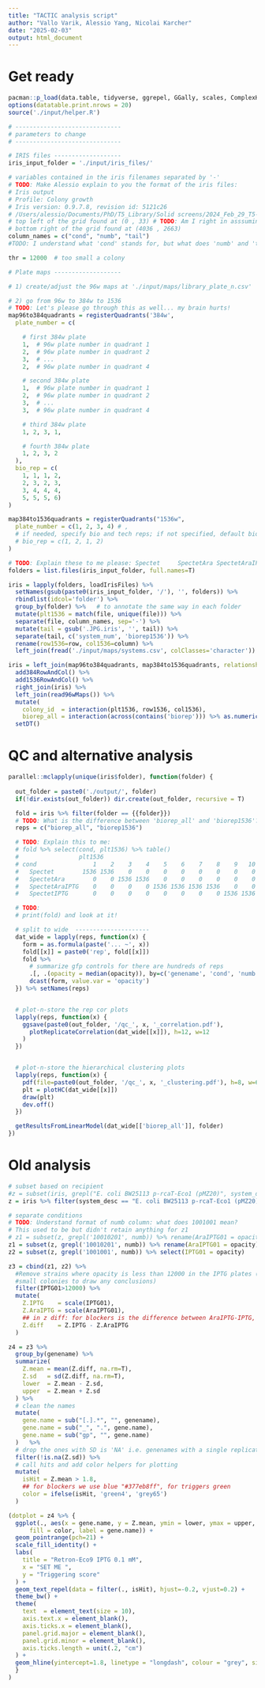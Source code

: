 ```yaml
---
title: "TACTIC analysis script"
author: "Vallo Varik, Alessio Yang, Nicolai Karcher"
date: "2025-02-03"
output: html_document
---
```


# Get ready 


```r
pacman::p_load(data.table, tidyverse, ggrepel, GGally, scales, ComplexHeatmap, limma, Biobase, cowplot, janitor)
options(datatable.print.nrows = 20)
source('./input/helper.R')

# ------------------------------  
# parameters to change
# ------------------------------  

# IRIS files -------------------
iris_input_folder = './input/iris_files/' 

# variables contained in the iris filenames separated by '-'
# TODO: Make Alessio explain to you the format of the iris files:
# Iris output
# Profile: Colony growth
# Iris version: 0.9.7.8, revision id: 5121c26
# /Users/alessio/Documents/PhD/T5_Library/Solid screens/2024_Feb_29_T5-P1_TACTIC_Sen2_Eco9_Eco1/2024_Feb_29_T5P1condensed_TACTIC/SpectetampIPTG-10010501-4_2.JPG
# top left of the grid found at (0 , 33) # TODO: Am I right in asssuming that these top left/bottom right coordinates are simply 'sanity checks' to ensure IRIS found the grid properly?
# bottom right of the grid found at (4036 , 2663)
column_names = c("cond", "numb", "tail")
#TODO: I understand what 'cond' stands for, but what does 'numb' and 'tail' stand for?

thr = 12000  # too small a colony

# Plate maps -------------------

# 1) create/adjust the 96w maps at './input/maps/library_plate_n.csv'

# 2) go from 96w to 384w to 1536
# TODO: Let's please go through this as well... my brain hurts!
map96to384quadrants = registerQuadrants('384w', 
  plate_number = c(

    # first 384w plate
    1,  # 96w plate number in quadrant 1 
    2,  # 96w plate number in quadrant 2 
    3,  # ...
    2,  # 96w plate number in quadrant 4 

    # second 384w plate
    1,  # 96w plate number in quadrant 1 
    2,  # 96w plate number in quadrant 2
    3,  # ...
    3,  # 96w plate number in quadrant 4

    # third 384w plate
    1, 2, 3, 1,

    # fourth 384w plate
    1, 2, 3, 2
  ),
  bio_rep = c(
    1, 1, 1, 2, 
    2, 3, 2, 3, 
    3, 4, 4, 4, 
    5, 5, 5, 6)
)

map384to1536quadrants = registerQuadrants("1536w",
  plate_number = c(1, 2, 3, 4) # ,
  # if needed, specify bio and tech reps; if not specified, default biorep=1, techrep=1)
  # bio_rep = c(1, 2, 1, 2)
)

```

```r
# TODO: Explain these to me please: Spectet     SpectetAra SpectetAraIPTG    SpectetIPTG
folders = list.files(iris_input_folder, full.names=T)

iris = lapply(folders, loadIrisFiles) %>%
  setNames(gsub(paste0(iris_input_folder, '/'), '', folders)) %>%
  rbindlist(idcol='folder') %>%
  group_by(folder) %>%   # to annotate the same way in each folder
  mutate(plt1536 = match(file, unique(file))) %>%
  separate(file, column_names, sep='-') %>%
  mutate(tail = gsub('.JPG.iris', '', tail)) %>%
  separate(tail, c('system_num', 'biorep1536')) %>%
  rename(row1536=row, col1536=column) %>%
  left_join(fread('./input/maps/systems.csv', colClasses='character')) 

iris = left_join(map96to384quadrants, map384to1536quadrants, relationship='many-to-many') %>%
  add384RowAndCol() %>% 
  add1536RowAndCol() %>%
  right_join(iris) %>% 
  left_join(read96wMaps()) %>%
  mutate(
    colony_id  = interaction(plt1536, row1536, col1536),
    biorep_all = interaction(across(contains('biorep'))) %>% as.numeric() %>% str_pad(2, pad='0')) %>%
  setDT()
```


# QC and alternative analysis

```r
parallel::mclapply(unique(iris$folder), function(folder) {
  
  out_folder = paste0('./output/', folder)
  if(!dir.exists(out_folder)) dir.create(out_folder, recursive = T)

  fold = iris %>% filter(folder == {{folder}})
  # TODO: What is the difference between 'biorep_all' and 'biorep1536'?
  reps = c("biorep_all", "biorep1536")

  # TODO: Explain this to me:
  # fold %>% select(cond, plt1536) %>% table()
  #                 plt1536
  # cond                1    2    3    4    5    6    7    8    9   10   11   12
  #   Spectet        1536 1536    0    0    0    0    0    0    0    0    0    0
  #   SpectetAra        0    0 1536 1536    0    0    0    0    0    0    0    0
  #   SpectetAraIPTG    0    0    0    0 1536 1536 1536 1536    0    0    0    0
  #   SpectetIPTG       0    0    0    0    0    0    0    0 1536 1536 1536 1536

  # TODO:
  # print(fold) and look at it!

  # split to wide  ---------------------
  dat_wide = lapply(reps, function(x) {
    form = as.formula(paste('... ~', x))
    fold[[x]] = paste0('rep', fold[[x]])
    fold %>%
      # summarize gfp controls for there are hundreds of reps
      .[, .(opacity = median(opacity)), by=c('genename', 'cond', 'numb', x)] %>%
      dcast(form, value.var = 'opacity')
  }) %>% setNames(reps) 


  # plot-n-store the rep cor plots
  lapply(reps, function(x) {
    ggsave(paste0(out_folder, '/qc_', x, '_correlation.pdf'), 
      plotReplicateCorrelation(dat_wide[[x]]), h=12, w=12
    )
  })


  # plot-n-store the hierarchical clustering plots
  lapply(reps, function(x) {
    pdf(file=paste0(out_folder, '/qc_', x, '_clustering.pdf'), h=8, w=6)
    plt = plotHC(dat_wide[[x]])
    draw(plt)
    dev.off()
  })

  getResultsFromLinearModel(dat_wide[['biorep_all']], folder)
})
```



# Old analysis

```r
# subset based on recipient
#z = subset(iris, grepl("E. coli BW25113 p-rcaT-Eco1 (pMZ20)", system_desc))
z = iris %>% filter(system_desc == "E. coli BW25113 p-rcaT-Eco1 (pMZ20)")

# separate conditions
# TODO: Understand format of numb column: what does 1001001 mean?
# This used to be but didn't retain anything for z1
# z1 = subset(z, grepl('10010201', numb)) %>% rename(AraIPTG01 = opacity)
z1 = subset(z, grepl('10010201', numb)) %>% rename(AraIPTG01 = opacity)
z2 = subset(z, grepl('1001001', numb)) %>% select(IPTG01 = opacity)

z3 = cbind(z1, z2) %>%
  #Remove strains where opacity is less than 12000 in the IPTG plates (too
  #small colonies to draw any conclusions)
  filter(IPTG01>12000) %>%
  mutate(
    Z.IPTG    = scale(IPTG01),
    Z.AraIPTG = scale(AraIPTG01),
    ## in z diff: for blockers is the difference between AraIPTG-IPTG, for triggers is IPTG-AraIPTG
    Z.diff    = Z.IPTG - Z.AraIPTG
  )

z4 = z3 %>%
  group_by(genename) %>%
  summarize(
    Z.mean = mean(Z.diff, na.rm=T),
    Z.sd   = sd(Z.diff, na.rm=T),
    lower  = Z.mean - Z.sd,
    upper  = Z.mean + Z.sd
  ) %>%
  # clean the names
  mutate(
    gene.name = sub("[.].*", "", genename),
    gene.name = sub("_", ".", gene.name),
    gene.name = sub("gp", "", gene.name)
  )   %>% 
  # drop the ones with SD is 'NA' i.e. genenames with a single replicate
  filter(!is.na(Z.sd)) %>%
  # call hits and add color helpers for plotting
  mutate(
    isHit = Z.mean > 1.8, 
    ## for blockers we use blue "#377eb8ff", for triggers green 
    color = ifelse(isHit, 'green4', 'grey65')
  )

(dotplot = z4 %>% {
  ggplot(., aes(x = gene.name, y = Z.mean, ymin = lower, ymax = upper, 
      fill = color, label = gene.name)) +
  geom_pointrange(pch=21) +
  scale_fill_identity() +
  labs(
    title = "Retron-Eco9 IPTG 0.1 mM", 
    x = "SET ME ", 
    y = "Triggering score"
  ) +
  geom_text_repel(data = filter(., isHit), hjust=-0.2, vjust=0.2) +
  theme_bw() +
  theme(
    text  = element_text(size = 10), 
    axis.text.x = element_blank(), 
    axis.ticks.x = element_blank(), 
    panel.grid.major = element_blank(), 
    panel.grid.minor = element_blank(), 
    axis.ticks.length = unit(.2, "cm")
  ) +
  geom_hline(yintercept=1.8, linetype = "longdash", colour = "grey", size = 0.5) 
  }
)
```
